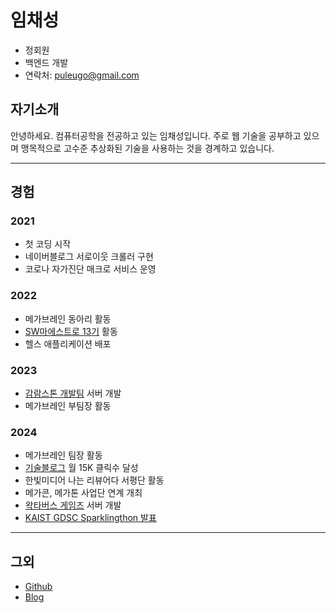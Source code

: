 # 임채성

- 정회원
- 백엔드 개발
- 연락처: [puleugo@gmail.com](mailto:puleugo@gmail.com)

## 자기소개

안녕하세요. 컴퓨터공학을 전공하고 있는 임채성입니다. 주로 웹 기술을 공부하고 있으며 맹목적으로 고수준 추상화된 기술을 사용하는 것을 경계하고 있습니다.

---

## 경험

### 2021

- 첫 코딩 시작
- 네이버블로그 서로이웃 크롤러 구현
- 코로나 자가진단 매크로 서비스 운영

### 2022

- 메가브레인 동아리 활동
- [SW마에스트로 13기](https://www.swmaestro.org/sw/main/main.do) 활동
- 헬스 애플리케이션 배포

### 2023

- [감람스톤 개발팀](https://gamramstone.com) 서버 개발
- 메가브레인 부팀장 활동

### 2024

- 메가브레인 팀장 활동
- [기술블로그](https://puleugo.tistory.com) 월 15K 클릭수 달성
- 한빛미디어 나는 리뷰어다 서평단 활동
- 메가콘, 메가톤 사업단 연계 개최
- [왁타버스 게임즈](https://waktaverse.games/) 서버 개발
- [KAIST GDSC Sparklingthon 발표](https://puleugo.tistory.com/207)

---

## 그외

- [Github](https://www.github.com/puleugo)
- [Blog](https://puleugo.tistory.com)
